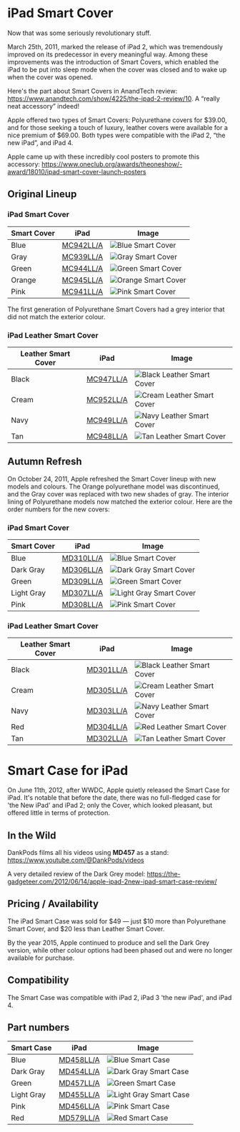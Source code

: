 
# iPad Smart Cover

Now that was some seriously revolutionary stuff.

March 25th, 2011, marked the release of iPad 2, which was tremendously improved on its predecessor in every meaningful way. Among these improvements was the introduction of Smart Covers, which enabled the iPad to be put into sleep mode when the cover was closed and to wake up when the cover was opened.

Here's the part about Smart Covers in AnandTech review: https://www.anandtech.com/show/4225/the-ipad-2-review/10. A “really neat accessory” indeed!

Apple offered two types of Smart Covers: Polyurethane covers for $39.00, and for those seeking a touch of luxury, leather covers were available for a nice premium of \$69.00. Both types were compatible with the iPad 2, “the new iPad”, and iPad 4.

Apple came up with these incredibly cool posters to promote this accessory: https://www.oneclub.org/awards/theoneshow/-award/18010/ipad-smart-cover-launch-posters

## Original Lineup

### iPad Smart Cover

| Smart Cover | iPad | Image |
| --- | --- | --- |
| Blue | [MC942LL/A](/everycase/MC942) | ![Blue Smart Cover](/everyphone/MC942.png) |
| Gray | [MC939LL/A](/everycase/MC939) | ![Gray Smart Cover](/everyphone/MC939.png) |
| Green | [MC944LL/A](/everycase/MC944) | ![Green Smart Cover](/everyphone/MC944.png) |
| Orange | [MC945LL/A](/everycase/MC945) | ![Orange Smart Cover](/everyphone/MC945.png) |
| Pink | [MC941LL/A](/everycase/MC941) | ![Pink Smart Cover](/everyphone/MC941.png) |

The first generation of Polyurethane Smart Covers had a grey interior that did not match the exterior colour.

### iPad Leather Smart Cover

| Leather Smart Cover | iPad | Image |
| --- | --- | --- |
| Black | [MC947LL/A](/everycase/MC947) | ![Black Leather Smart Cover](/everyphone/MC947.png) |
| Cream | [MC952LL/A](/everycase/MC952) | ![Cream Leather Smart Cover](/everyphone/MC952.png) |
| Navy | [MC949LL/A](/everycase/MC949) | ![Navy Leather Smart Cover](/everyphone/MC949.png) |
| Tan | [MC948LL/A](/everycase/MC948) | ![Tan Leather Smart Cover](/everyphone/MC948.png) |

## Autumn Refresh

On October 24, 2011, Apple refreshed the Smart Cover lineup with new models and colours. The Orange polyurethane model was discontinued, and the Gray cover was replaced with two new shades of gray. The interior lining of Polyurethane models now matched the exterior colour. Here are the order numbers for the new covers:

### iPad Smart Cover

| Smart Cover | iPad | Image |
| --- | --- | --- |
| Blue | [MD310LL/A](/everycase/MD310) | ![Blue Smart Cover](/everyphone/MD310.png) |
| Dark Gray | [MD306LL/A](/everycase/MD306) | ![Dark Gray Smart Cover](/everyphone/MD306.png) |
| Green | [MD309LL/A](/everycase/MD309) | ![Green Smart Cover](/everyphone/MD309.png) |
| Light Gray | [MD307LL/A](/everycase/MD307) | ![Light Gray Smart Cover](/everyphone/MD307.png) |
| Pink | [MD308LL/A](/everycase/MD308) | ![Pink Smart Cover](/everyphone/MD308.png) |

### iPad Leather Smart Cover

| Leather Smart Cover | iPad | Image |
| --- | --- | --- |
| Black | [MD301LL/A](/everycase/MD301) | ![Black Leather Smart Cover](/everyphone/MD301.png) |
| Cream | [MD305LL/A](/everycase/MD305) | ![Cream Leather Smart Cover](/everyphone/MD305.png) |
| Navy | [MD303LL/A](/everycase/MD303) | ![Navy Leather Smart Cover](/everyphone/MD303.png) |
| Red | [MD304LL/A](/everycase/MD304) | ![Red Leather Smart Cover](/everyphone/MD304.png) |
| Tan | [MD302LL/A](/everycase/MD302) | ![Tan Leather Smart Cover](/everyphone/MD302.png) |

# Smart Case for iPad

On June 11th, 2012, after WWDC, Apple quietly released the Smart Case for iPad. It's notable that before the date, there was no full-fledged case for 'the New iPad' and iPad 2; only the Cover, which looked pleasant, but offered little in terms of protection.

## In the Wild

DankPods films all his videos using **MD457** as a stand: https://www.youtube.com/@DankPods/videos

A very detailed review of the Dark Grey model: https://the-gadgeteer.com/2012/06/14/apple-ipad-2new-ipad-smart-case-review/

## Pricing / Availability

The iPad Smart Case was sold for \$49 — just \$10 more than Polyurethane Smart Cover, and $20 less than Leather Smart Cover.

By the year 2015, Apple continued to produce and sell the Dark Grey version, while other colour options had been phased out and were no longer available for purchase.

## Compatibility

The Smart Case was compatible with iPad 2, iPad 3 'the new iPad', and iPad 4.

## Part numbers

| Smart Case | iPad | Image |
| --- | --- | --- |
| Blue | [MD458LL/A](/everycase/MD458) | ![Blue Smart Case](/everyphone/MD458.png) |
| Dark Gray | [MD454LL/A](/everycase/MD454) | ![Dark Gray Smart Case](/everyphone/MD454.png) |
| Green | [MD457LL/A](/everycase/MD457) | ![Green Smart Case](/everyphone/MD457.png) |
| Light Gray | [MD455LL/A](/everycase/MD455) | ![Light Gray Smart Case](/everyphone/MD455.png) |
| Pink | [MD456LL/A](/everycase/MD456) | ![Pink Smart Case](/everyphone/MD456.png) |
| Red | [MD579LL/A](/everycase/MD579) | ![Red Smart Case](/everyphone/MD579.png) |
